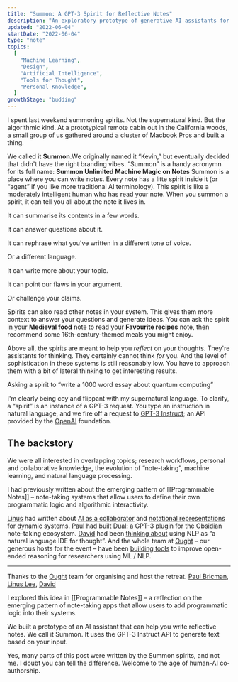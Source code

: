 ```yaml
---
title: "Summon: A GPT-3 Spirit for Reflective Notes"
description: "An exploratory prototype of generative AI assistants for personal notes"
updated: "2022-06-04"
startDate: "2022-06-04"
type: "note"
topics:
  [
    "Machine Learning",
    "Design",
    "Artificial Intelligence",
    "Tools for Thought",
    "Personal Knowledge",
  ]
growthStage: "budding"
---
```


<IntroParagraph>

I spent last weekend summoning spirits. Not the supernatural kind. But the algorithmic kind. At a prototypical remote cabin out in the California woods, a small group of us gathered around a cluster of Macbook Pros and built a thing.

</IntroParagraph>

We called it **Summon**.<Footnote idName={1}>We originally named it “Kevin,” but eventually decided that didn't have the right branding vibes. “Summon” is a handy acronymn for its full name: <b>Summon Unlimited Machine Magic on Notes</b></Footnote> Summon is a place where you can write notes. Every note has a litte spirit inside it (or “agent” if you like more traditional AI terminology). This spirit is like a moderately intelligent human who has read your note. When you summon a spirit, it can tell you all about the note it lives in.

It can summarise its contents in a few words.

It can answer questions about it.

It can rephrase what you've written in a different tone of voice.

Or a different language.

It can write more about your topic.

It can point our flaws in your argument.

Or challenge your claims.

Spirits can also read other notes in your system. This gives them more context to answer your questions and generate ideas. You can ask the spirit in your **Medieval food** note to read your **Favourite recipes** note, then recommend some 16th-century-themed meals you might enjoy.

Above all, the spirits are meant to help you _reflect_ on your thoughts. They're assistants for thinking. They certainly cannot think _for_ you. And the level of sophistication in these systems is still reasonably low. You have to approach them with a bit of lateral thinking to get interesting results.

Asking a spirit to “write a 1000 word essay about quantum computing”

I'm clearly being coy and flippant with my supernatural language. To clarify, a “spirit” is an instance of a GPT-3 request. You type an instruction in natural language, and we fire off a request to [GPT-3 Instruct](); an API provided by the [OpenAI]() foundation.

## The backstory

We were all interested in overlapping topics; research workflows, personal and collaborative knowledge, the evolution of “note-taking”, machine learning, and natural language processing.

I had previously written about the emerging pattern of [[Programmable Notes]] – note-taking systems that allow users to define their own programmatic logic and algorithmic interactivity.

[Linus](https://thesephist.com/) had written about [AI as a collaborator](https://thesephist.com/posts/ai-collaborator/) and [notational representations](https://thesephist.com/posts/notation/) for dynamic systems. [Paul](https://paulbricman.com/) had built [Dual](https://paulbricman.com/thoughtware/dual): a GPT-3 plugin for the Obsidian note-taking ecosystem. [David](https://twitter.com/dmdohan) had been [thinking about](https://youtu.be/Oxbv9EnhSuk?t=202) using NLP as “a natural language IDE for thought”. And the whole team at [Ought](https://ought.org) – our generous hosts for the event – have been [building tools](https://elicit.org/search) to improve open-ended reasoning for researchers using ML / NLP.

---

Thanks to the [Ought](https://ought.org) team for organising and host the retreat. [Paul Bricman](), [Linus Lee](), [David]()

I explored this idea in [[Programmable Notes]] – a reflection on the emerging pattern of note-taking apps that allow users to add programmatic logic into their systems.

We built a prototype of an AI assistant that can help you write reflective notes. We call it Summon. It uses the GPT-3 Instruct API to generate text based on your input.

Yes, many parts of this post were written by the Summon spirits, and not me. I doubt you can tell the difference. Welcome to the age of human-AI co-authorship.
